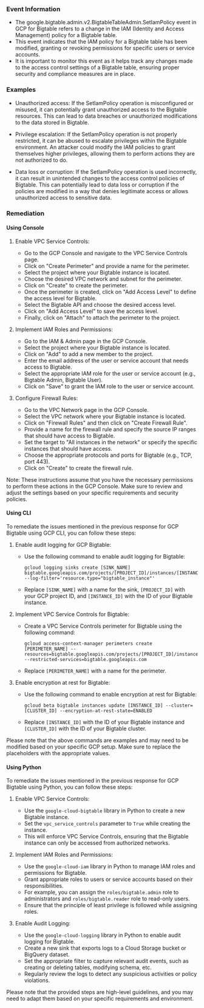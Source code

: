
### Event Information

- The google.bigtable.admin.v2.BigtableTableAdmin.SetIamPolicy event in GCP for Bigtable refers to a change in the IAM (Identity and Access Management) policy for a Bigtable table.
- This event indicates that the IAM policy for a Bigtable table has been modified, granting or revoking permissions for specific users or service accounts.
- It is important to monitor this event as it helps track any changes made to the access control settings of a Bigtable table, ensuring proper security and compliance measures are in place.


### Examples

- Unauthorized access: If the SetIamPolicy operation is misconfigured or misused, it can potentially grant unauthorized access to the Bigtable resources. This can lead to data breaches or unauthorized modifications to the data stored in Bigtable.

- Privilege escalation: If the SetIamPolicy operation is not properly restricted, it can be abused to escalate privileges within the Bigtable environment. An attacker could modify the IAM policies to grant themselves higher privileges, allowing them to perform actions they are not authorized to do.

- Data loss or corruption: If the SetIamPolicy operation is used incorrectly, it can result in unintended changes to the access control policies of Bigtable. This can potentially lead to data loss or corruption if the policies are modified in a way that denies legitimate access or allows unauthorized access to sensitive data.

### Remediation

#### Using Console

1. Enable VPC Service Controls:
   - Go to the GCP Console and navigate to the VPC Service Controls page.
   - Click on "Create Perimeter" and provide a name for the perimeter.
   - Select the project where your Bigtable instance is located.
   - Choose the desired VPC network and subnet for the perimeter.
   - Click on "Create" to create the perimeter.
   - Once the perimeter is created, click on "Add Access Level" to define the access level for Bigtable.
   - Select the Bigtable API and choose the desired access level.
   - Click on "Add Access Level" to save the access level.
   - Finally, click on "Attach" to attach the perimeter to the project.

2. Implement IAM Roles and Permissions:
   - Go to the IAM & Admin page in the GCP Console.
   - Select the project where your Bigtable instance is located.
   - Click on "Add" to add a new member to the project.
   - Enter the email address of the user or service account that needs access to Bigtable.
   - Select the appropriate IAM role for the user or service account (e.g., Bigtable Admin, Bigtable User).
   - Click on "Save" to grant the IAM role to the user or service account.

3. Configure Firewall Rules:
   - Go to the VPC Network page in the GCP Console.
   - Select the VPC network where your Bigtable instance is located.
   - Click on "Firewall Rules" and then click on "Create Firewall Rule".
   - Provide a name for the firewall rule and specify the source IP ranges that should have access to Bigtable.
   - Set the target to "All instances in the network" or specify the specific instances that should have access.
   - Choose the appropriate protocols and ports for Bigtable (e.g., TCP, port 443).
   - Click on "Create" to create the firewall rule.

Note: These instructions assume that you have the necessary permissions to perform these actions in the GCP Console. Make sure to review and adjust the settings based on your specific requirements and security policies.

#### Using CLI

To remediate the issues mentioned in the previous response for GCP Bigtable using GCP CLI, you can follow these steps:

1. Enable audit logging for GCP Bigtable:
   - Use the following command to enable audit logging for Bigtable:
     ```
     gcloud logging sinks create [SINK_NAME] bigtable.googleapis.com/projects/[PROJECT_ID]/instances/[INSTANCE_ID] --log-filter='resource.type="bigtable_instance"'
     ```
   - Replace `[SINK_NAME]` with a name for the sink, `[PROJECT_ID]` with your GCP project ID, and `[INSTANCE_ID]` with the ID of your Bigtable instance.

2. Implement VPC Service Controls for Bigtable:
   - Create a VPC Service Controls perimeter for Bigtable using the following command:
     ```
     gcloud access-context-manager perimeters create [PERIMETER_NAME] --resources=bigtable.googleapis.com/projects/[PROJECT_ID]/instances/[INSTANCE_ID] --restricted-services=bigtable.googleapis.com
     ```
   - Replace `[PERIMETER_NAME]` with a name for the perimeter.

3. Enable encryption at rest for Bigtable:
   - Use the following command to enable encryption at rest for Bigtable:
     ```
     gcloud beta bigtable instances update [INSTANCE_ID] --cluster=[CLUSTER_ID] --encryption-at-rest-state=ENABLED
     ```
   - Replace `[INSTANCE_ID]` with the ID of your Bigtable instance and `[CLUSTER_ID]` with the ID of your Bigtable cluster.

Please note that the above commands are examples and may need to be modified based on your specific GCP setup. Make sure to replace the placeholders with the appropriate values.

#### Using Python

To remediate the issues mentioned in the previous response for GCP Bigtable using Python, you can follow these steps:

1. Enable VPC Service Controls:
   - Use the `google-cloud-bigtable` library in Python to create a new Bigtable instance.
   - Set the `vpc_service_controls` parameter to `True` while creating the instance.
   - This will enforce VPC Service Controls, ensuring that the Bigtable instance can only be accessed from authorized networks.

2. Implement IAM Roles and Permissions:
   - Use the `google-cloud-iam` library in Python to manage IAM roles and permissions for Bigtable.
   - Grant appropriate roles to users or service accounts based on their responsibilities.
   - For example, you can assign the `roles/bigtable.admin` role to administrators and `roles/bigtable.reader` role to read-only users.
   - Ensure that the principle of least privilege is followed while assigning roles.

3. Enable Audit Logging:
   - Use the `google-cloud-logging` library in Python to enable audit logging for Bigtable.
   - Create a new sink that exports logs to a Cloud Storage bucket or BigQuery dataset.
   - Set the appropriate filter to capture relevant audit events, such as creating or deleting tables, modifying schema, etc.
   - Regularly review the logs to detect any suspicious activities or policy violations.

Please note that the provided steps are high-level guidelines, and you may need to adapt them based on your specific requirements and environment.

